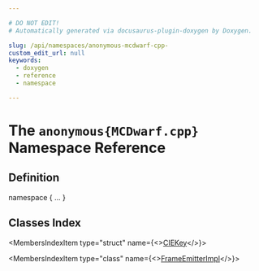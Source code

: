 ```yaml
---

# DO NOT EDIT!
# Automatically generated via docusaurus-plugin-doxygen by Doxygen.

slug: /api/namespaces/anonymous-mcdwarf-cpp-
custom_edit_url: null
keywords:
  - doxygen
  - reference
  - namespace

---
```





# The `anonymous{MCDwarf.cpp}` Namespace Reference

<DoxygenPage pluginConfig={pluginConfig}>



## Definition

<CodeBlock>namespace &#123; ... &#125;</CodeBlock>

## Classes Index

<MembersIndex>

<MembersIndexItem
  type="struct"
  name={<><a href="/docs/api/structs/anonymous-namespace-mcdwarf-cpp-/ciekey">CIEKey</a></>}>
</MembersIndexItem>

<MembersIndexItem
  type="class"
  name={<><a href="/docs/api/classes/anonymous-namespace-mcdwarf-cpp-/frameemitterimpl">FrameEmitterImpl</a></>}>
</MembersIndexItem>

</MembersIndex>


</DoxygenPage>
